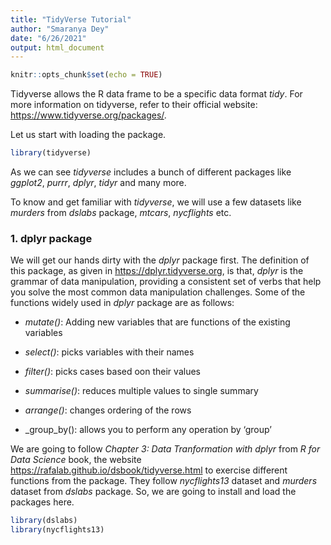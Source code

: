 ```yaml
---
title: "TidyVerse Tutorial"
author: "Smaranya Dey"
date: "6/26/2021"
output: html_document
---
```


```r
knitr::opts_chunk$set(echo = TRUE)
```


Tidyverse allows the R data frame to be a specific data format _tidy_. For more information on tidyverse, refer to their official website: <https://www.tidyverse.org/packages/>. 

Let us start with loading the package.

```r
library(tidyverse)
```

As we can see *tidyverse* includes a bunch of different packages like *ggplot2*, *purrr*, *dplyr*, *tidyr* and many more. 

To know and get familiar with *tidyverse*, we will use a few datasets like _murders_ from _dslabs_ package, _mtcars_, _nycflights_ etc.

### 1. dplyr package

We will get our hands dirty with the _dplyr_ package first. The definition of this package, as given in <https://dplyr.tidyverse.org>, is that, _dplyr_ is the grammar of data manipulation, providing a consistent set of verbs that help you solve the most common data manipulation challenges. Some of the functions widely used in _dplyr_ package are as follows:

* _mutate()_: Adding new variables that are functions of the existing variables

* _select()_: picks variables with their names

* _filter()_: picks cases based oon their values

* _summarise()_: reduces multiple values to single summary

* _arrange()_: changes ordering of the rows

* _group_by(): allows you to perform any operation by 'group'

We are going to follow *Chapter 3: Data Tranformation with dplyr* from *R for Data Science* book, the website <https://rafalab.github.io/dsbook/tidyverse.html> to exercise different functions from the package. They follow _nycflights13_ dataset and _murders_ dataset from _dslabs_ package. So, we are going to install and load the packages here.

```r
library(dslabs)
library(nycflights13)
```



